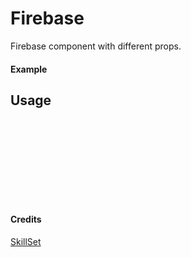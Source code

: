 
<Meta of={Firebase} title="SkillSet/Firebase" />

# Firebase

Firebase component with different props.

#### Example

<Canvas of={Firebase.Primary} />

## Usage

```ts
import { Firebase } from "yadl-ui";

const Example = () => {
  return (
      <Firebase />
  );
};

export default Example;
```

#### Credits
[SkillSet](https://skillicons.dev)
